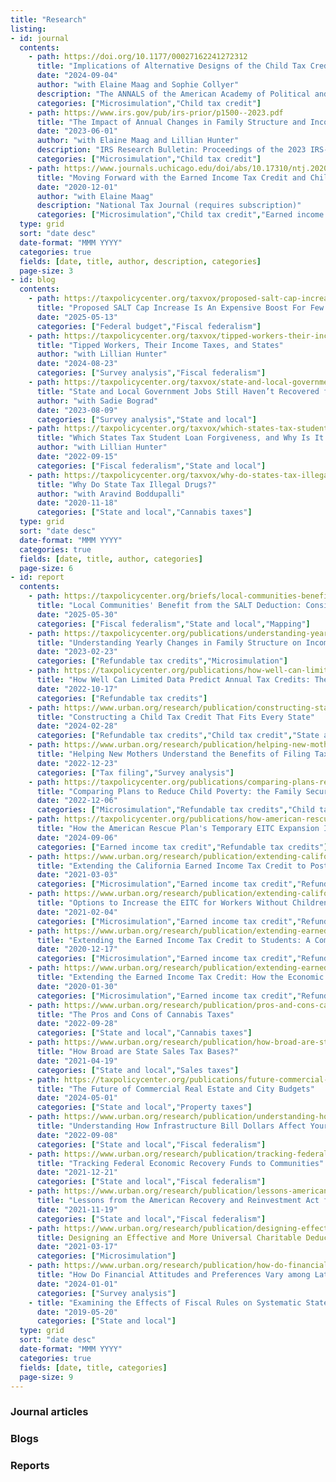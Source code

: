 ```yaml
---
title: "Research"
listing: 
- id: journal
  contents:
    - path: https://doi.org/10.1177/00027162241272312
      title: "Implications of Alternative Designs of the Child Tax Credit"
      date: "2024-09-04"
      author: "with Elaine Maag and Sophie Collyer"
      description: "The ANNALS of the American Academy of Political and Social Science (available to download"
      categories: ["Microsimulation","Child tax credit"]
    - path: https://www.irs.gov/pub/irs-prior/p1500--2023.pdf
      title: "The Impact of Annual Changes in Family Structure and Income on Tax Credits"
      date: "2023-06-01"
      author: "with Elaine Maag and Lillian Hunter"
      description: "IRS Research Bulletin: Proceedings of the 2023 IRS-TPC Research Conference (available to download)"
      categories: ["Microsimulation","Child tax credit"]
    - path: https://www.journals.uchicago.edu/doi/abs/10.17310/ntj.2020.4.11
      title: "Moving Forward with the Earned Income Tax Credit and Child Tax Credit: Analysis of Proposals to Expand Refundable Tax Credits"
      date: "2020-12-01"
      author: "with Elaine Maag"
      description: "National Tax Journal (requires subscription)"
      categories: ["Microsimulation","Child tax credit","Earned income tax credit"]
  type: grid
  sort: "date desc"
  date-format: "MMM YYYY"
  categories: true
  fields: [date, title, author, description, categories]
  page-size: 3
- id: blog
  contents:
    - path: https://taxpolicycenter.org/taxvox/proposed-salt-cap-increase-expensive-boost-few-communities
      title: "Proposed SALT Cap Increase Is An Expensive Boost For Few Communities"
      date: "2025-05-13"
      categories: ["Federal budget","Fiscal federalism"]
    - path: https://taxpolicycenter.org/taxvox/tipped-workers-their-income-taxes-and-states
      title: "Tipped Workers, Their Income Taxes, and States"
      author: "with Lillian Hunter"
      date: "2024-08-23"
      categories: ["Survey analysis","Fiscal federalism"]
    - path: https://taxpolicycenter.org/taxvox/state-and-local-government-jobs-still-havent-recovered-pandemic
      title: "State and Local Government Jobs Still Haven’t Recovered from the Pandemic"
      author: "with Sadie Bograd"
      date: "2023-08-09"
      categories: ["Survey analysis","State and local"]
    - path: https://taxpolicycenter.org/taxvox/which-states-tax-student-loan-forgiveness-and-why-it-so-complicated
      title: "Which States Tax Student Loan Forgiveness, and Why Is It So Complicated?"
      author: "with Lillian Hunter"
      date: "2022-09-15"
      categories: ["Fiscal federalism","State and local"]
    - path: https://taxpolicycenter.org/taxvox/why-do-states-tax-illegal-drugs
      title: "Why Do State Tax Illegal Drugs?"
      author: "with Aravind Boddupalli"
      date: "2020-11-18"
      categories: ["State and local","Cannabis taxes"]
  type: grid
  sort: "date desc"
  date-format: "MMM YYYY"
  categories: true
  fields: [date, title, author, categories]
  page-size: 6
- id: report
  contents:
    - path: https://taxpolicycenter.org/briefs/local-communities-benefit-salt-deduction 
      title: "Local Communities' Benefit from the SALT Deduction: Considerations for the 2025 Tax Debate"
      date: "2025-05-30"
      categories: ["Fiscal federalism","State and local","Mapping"]
    - path: https://taxpolicycenter.org/publications/understanding-yearly-changes-family-structure-and-income-and-their-impact-tax-credits
      title: "Understanding Yearly Changes in Family Structure on Income and Their Impact on Tax Credits"
      date: "2023-02-23"
      categories: ["Refundable tax credits","Microsimulation"]
    - path: https://taxpolicycenter.org/publications/how-well-can-limited-data-predict-annual-tax-credits
      title: "How Well Can Limited Data Predict Annual Tax Credits: The Importance of the Earned Income Tax Credit, Child Tax Credit, and An Option for Advancing Credits"
      date: "2022-10-17"
      categories: ["Refundable tax credits"]
    - path: https://www.urban.org/research/publication/constructing-state-child-tax-credit-that-fits-every-state
      title: "Constructing a Child Tax Credit That Fits Every State"
      date: "2024-02-28"
      categories: ["Refundable tax credits","Child tax credit","State and local"]
    - path: https://www.urban.org/research/publication/helping-new-mothers-understand-benefits-filing-taxes 
      title: "Helping New Mothers Understand the Benefits of Filing Taxes"
      date: "2022-12-23"
      categories: ["Tax filing","Survey analysis"]
    - path: https://taxpolicycenter.org/publications/comparing-plans-reduce-child-poverty-family-security-act-20-framework-and-expanded
      title: "Comparing Plans to Reduce Child Poverty: the Family Security Act 2.0 Framework and the Expanded Child Tax Credit"
      date: "2022-12-06"
      categories: ["Microsimulation","Refundable tax credits","Child tax credit"]
    - path: https://taxpolicycenter.org/publications/how-american-rescue-plans-temporary-eitc-expansion-impacted-workers-without-children
      title: "How the American Rescue Plan's Temporary EITC Expansion Impacted Workers Without Children"
      date: "2024-09-06"
      categories: ["Earned income tax credit","Refundable tax credits"]
    - path: https://www.urban.org/research/publication/extending-california-earned-income-tax-credit-postsecondary-students
      title: "Extending the California Earned Income Tax Credit to Postsecondary Students"
      date: "2021-03-03"
      categories: ["Microsimulation","Earned income tax credit","Refundable tax credits"]
    - path: https://www.urban.org/research/publication/extending-california-earned-income-tax-credit-postsecondary-students
      title: "Options to Increase the EITC for Workers Without Children at Home"
      date: "2021-02-04"
      categories: ["Microsimulation","Earned income tax credit","Refundable tax credits"]
    - path: https://www.urban.org/research/publication/extending-earned-income-tax-credit-students-comparison-aid-policies
      title: "Extending the Earned Income Tax Credit to Students: A Comparison of Aid Policies"
      date: "2020-12-17"
      categories: ["Microsimulation","Earned income tax credit","Refundable tax credits"]
    - path: https://www.urban.org/research/publication/extending-earned-income-tax-credit-how-economic-security-projects-cost-living-refund-would-affect-family-caregivers
      title: "Extending the Earned Income Tax Credit: How the Economic Security Project’s Cost-of-Living Refund Would Affect Family Caregivers"
      date: "2020-01-30"
      categories: ["Microsimulation","Earned income tax credit","Refundable tax credits"]
    - path: https://www.urban.org/research/publication/pros-and-cons-cannabis-taxes
      title: "The Pros and Cons of Cannabis Taxes"
      date: "2022-09-28"
      categories: ["State and local","Cannabis taxes"]
    - path: https://www.urban.org/research/publication/how-broad-are-state-sales-tax-bases
      title: "How Broad are State Sales Tax Bases?"
      date: "2021-04-19"
      categories: ["State and local","Sales taxes"]
    - path: https://taxpolicycenter.org/publications/future-commercial-real-estate-and-city-budgets
      title: "The Future of Commercial Real Estate and City Budgets"
      date: "2024-05-01"
      categories: ["State and local","Property taxes"]
    - path: https://www.urban.org/research/publication/understanding-how-infrastructure-bill-dollars-affect-your-community 
      title: "Understanding How Infrastructure Bill Dollars Affect Your Community"
      date: "2022-09-08"
      categories: ["State and local","Fiscal federalism"]
    - path: https://www.urban.org/research/publication/tracking-federal-economic-recovery-funds-communities
      title: "Tracking Federal Economic Recovery Funds to Communities"
      date: "2021-12-21"
      categories: ["State and local","Fiscal federalism"]
    - path: https://www.urban.org/research/publication/lessons-american-recovery-and-reinvestment-act-inclusive-recovery-pandemic
      title: "Lessons from the American Recovery and Reinvestment Act for an Inclusive Recovery from the Pandemic"
      date: "2021-11-19"
      categories: ["State and local","Fiscal federalism"]
    - path: https://www.urban.org/research/publication/designing-effective-and-more-universal-charitable-deduction
      title: Designing an Effective and More Universal Charitable Deduction
      date: "2021-03-17"
      categories: ["Microsimulation"]
    - path: https://www.urban.org/research/publication/how-do-financial-attitudes-and-preferences-vary-among-latine-consumers
      title: "How Do Financial Attitudes and Preferences Vary among Latine Consumers?"
      date: "2024-01-01"
      categories: ["Survey analysis"]
    - title: "Examining the Effects of Fiscal Rules on Systematic State-level Tax Revenue Forecasting Error (Reed College Senior Thesis)"
      date: "2019-05-20"
      categories: ["State and local"]
  type: grid
  sort: "date desc"
  date-format: "MMM YYYY"
  categories: true
  fields: [date, title, categories]
  page-size: 9
---
```


### Journal articles

::: {#journal}
:::

### Blogs

::: {#blog}
:::

### Reports

::: {#report}
:::
